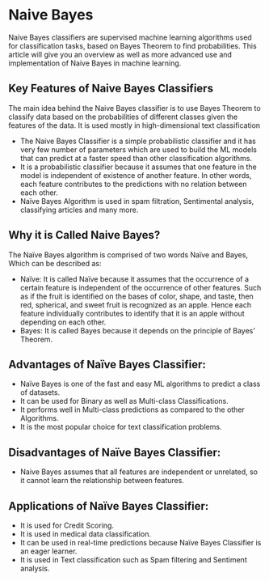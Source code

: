 # Naive Bayes

Naive Bayes classifiers are supervised machine learning algorithms used for classification tasks, based on Bayes Theorem to find probabilities. This article will give you an overview as well as more advanced use and implementation of Naive Bayes in machine learning.

## Key Features of Naive Bayes Classifiers

The main idea behind the Naive Bayes classifier is to use Bayes Theorem to classify data based on the probabilities of different classes given the features of the data. It is used mostly in high-dimensional text classification

- The Naive Bayes Classifier is a simple probabilistic classifier and it has very few number of parameters which are used to build the ML models that can predict at a faster speed than other classification algorithms.
- It is a probabilistic classifier because it assumes that one feature in the model is independent of existence of another feature. In other words, each feature contributes to the predictions with no relation between each other.
- Naïve Bayes Algorithm is used in spam filtration, Sentimental analysis, classifying articles and many more.

## Why it is Called Naive Bayes?

The Naïve Bayes algorithm is comprised of two words Naïve and Bayes, Which can be described as:

- Naïve: It is called Naïve because it assumes that the occurrence of a certain feature is independent of the occurrence of other features. Such as if the fruit is identified on the bases of color, shape, and taste, then red, spherical, and sweet fruit is recognized as an apple. Hence each feature individually contributes to identify that it is an apple without depending on each other.
- Bayes: It is called Bayes because it depends on the principle of Bayes' Theorem.

## Advantages of Naïve Bayes Classifier:

- Naïve Bayes is one of the fast and easy ML algorithms to predict a class of datasets.
- It can be used for Binary as well as Multi-class Classifications.
- It performs well in Multi-class predictions as compared to the other Algorithms.
- It is the most popular choice for text classification problems.

## Disadvantages of Naïve Bayes Classifier:

- Naive Bayes assumes that all features are independent or unrelated, so it cannot learn the relationship between features.

## Applications of Naïve Bayes Classifier:

- It is used for Credit Scoring.
- It is used in medical data classification.
- It can be used in real-time predictions because Naïve Bayes Classifier is an eager learner.
- It is used in Text classification such as Spam filtering and Sentiment analysis.
